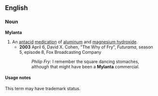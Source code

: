 ==English==

===Noun===
'''Mylanta'''

# An [[antacid]] [[medication]] of [[aluminum hydroxide|aluminum]] and [[magnesium hydroxide]].
#* '''2003''' April 6, David X. Cohen, "The Why of Fry", ''Futurama'', season 5, episode 8, Fox Broadcasting Company
#*: ''Philip Fry:'' I remember the square dancing stomaches, although that might have been a '''Mylanta''' commercial.

====Usage notes====
This term may have trademark status.